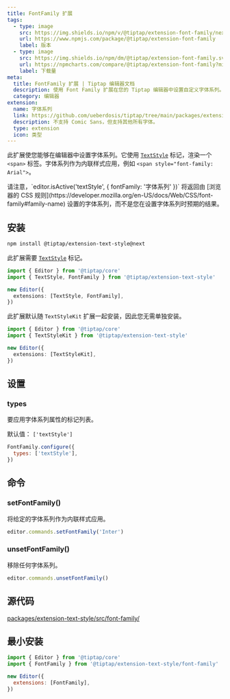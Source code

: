 ```yaml
---
title: FontFamily 扩展
tags:
  - type: image
    src: https://img.shields.io/npm/v/@tiptap/extension-font-family/next?label=版本
    url: https://www.npmjs.com/package/@tiptap/extension-font-family
    label: 版本
  - type: image
    src: https://img.shields.io/npm/dm/@tiptap/extension-font-family.svg
    url: https://npmcharts.com/compare/@tiptap/extension-font-family?minimal=true
    label: 下载量
meta:
  title: FontFamily 扩展 | Tiptap 编辑器文档
  description: 使用 Font Family 扩展在您的 Tiptap 编辑器中设置自定义字体系列。阅读我们的文档以了解更多信息。
  category: 编辑器
extension:
  name: 字体系列
  link: https://github.com/ueberdosis/tiptap/tree/main/packages/extension-font-family
  description: 不支持 Comic Sans，但支持其他所有字体。
  type: extension
  icon: 类型
---
```



此扩展使您能够在编辑器中设置字体系列。它使用 [`TextStyle`](/editor/extensions/marks/text-style) 标记，渲染一个 `<span>` 标签。字体系列作为内联样式应用，例如 `<span style="font-family: Arial">`。

<CodeDemo path="/Extensions/FontFamily" />

<Callout title="注意！" variant="hint">
  请注意，`editor.isActive('textStyle', { fontFamily: '字体系列' })` 将返回由 [浏览器的 CSS 规则](https://developer.mozilla.org/en-US/docs/Web/CSS/font-family#family-name) 设置的字体系列，而不是您在设置字体系列时预期的结果。
</Callout>

## 安装

```bash
npm install @tiptap/extension-text-style@next
```

此扩展需要 [`TextStyle`](/editor/extensions/marks/text-style) 标记。

```ts
import { Editor } from '@tiptap/core'
import { TextStyle, FontFamily } from '@tiptap/extension-text-style'

new Editor({
  extensions: [TextStyle, FontFamily],
})
```

此扩展默认随 `TextStyleKit` 扩展一起安装，因此您无需单独安装。

```ts
import { Editor } from '@tiptap/core'
import { TextStyleKit } from '@tiptap/extension-text-style'

new Editor({
  extensions: [TextStyleKit],
})
```

## 设置

### types

要应用字体系列属性的标记列表。

默认值： `['textStyle']`

```js
FontFamily.configure({
  types: ['textStyle'],
})
```

## 命令

### setFontFamily()

将给定的字体系列作为内联样式应用。

```js
editor.commands.setFontFamily('Inter')
```

### unsetFontFamily()

移除任何字体系列。

```js
editor.commands.unsetFontFamily()
```

## 源代码

[packages/extension-text-style/src/font-family/](https://github.com/ueberdosis/tiptap/blob/main/packages/extension-text-style/src/font-family)

## 最小安装

```js
import { Editor } from '@tiptap/core'
import { FontFamily } from '@tiptap/extension-text-style/font-family'

new Editor({
  extensions: [FontFamily],
})
```